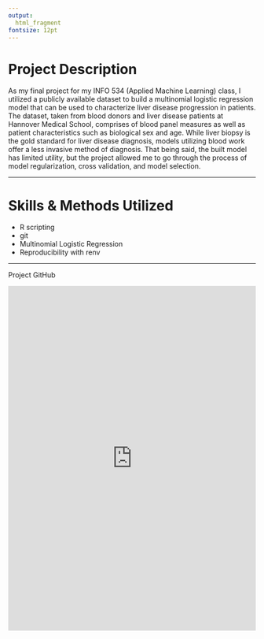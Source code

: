 ---
output: 
  html_fragment
fontsize: 12pt
---
<!-- 2 columns -->
<div class="col22">

# Project Description
As my final project for my INFO 534 (Applied Machine Learning) class, I utilized a publicly available dataset to build a multinomial logistic regression model that can be used to characterize liver disease progression in patients. The dataset, taken from blood donors and liver disease patients at Hannover Medical School, comprises of blood panel measures as well as patient characteristics such as biological sex and age. While liver biopsy is the gold standard for liver disease diagnosis, models utilizing blood work offer a less invasive method of diagnosis. That being said, the built model has limited utility, but the project allowed me to go through the process of model regularization, cross validation, and model selection.

***

# Skills & Methods Utilized
* R scripting
* git
* Multinomial Logistic Regression
* Reproducibility with renv

***
<div align='left'>
  <p>Project GitHub<br>
  <a href="https://github.com/akalangara/LiverDiseaseML"> 
    <i class="fa fa-github" style='font-size:20px; margin: 0px 5px'></i>
  </a>
</div>

<div align='center'>
<iframe src="https://onedrive.live.com/embed?cid=1A82737001D02753&resid=1A82737001D02753%214373&authkey=AKeatJ9LqVRZZx8&em=2" width="100%" height="700" frameborder="0" scrolling="no"></iframe>
</div>
</div>